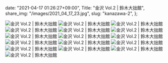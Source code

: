   date: "2021-04-17 01:26:27+09:00",
  Title: "金沢 Vol.2 | 鈴木大拙館",
  share_img: "/images/2021_04_17_23.jpg",
  slug: "kanazawa-2",
};

![金沢 Vol.2 | 鈴木大拙館](/images/2021_04_17_14.jpg)
![金沢 Vol.2 | 鈴木大拙館](/images/2021_04_17_15.jpg)
![金沢 Vol.2 | 鈴木大拙館](/images/2021_04_17_16.jpg)
![金沢 Vol.2 | 鈴木大拙館](/images/2021_04_17_17.jpg)
![金沢 Vol.2 | 鈴木大拙館](/images/2021_04_17_18.jpg)
![金沢 Vol.2 | 鈴木大拙館](/images/2021_04_17_19.jpg)
![金沢 Vol.2 | 鈴木大拙館](/images/2021_04_17_20.jpg)
![金沢 Vol.2 | 鈴木大拙館](/images/2021_04_17_21.jpg)
![金沢 Vol.2 | 鈴木大拙館](/images/2021_04_17_22.jpg)
![金沢 Vol.2 | 鈴木大拙館](/images/2021_04_17_23.jpg)
![金沢 Vol.2 | 鈴木大拙館](/images/2021_04_17_24.jpg)
![金沢 Vol.2 | 鈴木大拙館](/images/2021_04_17_25.jpg)
![金沢 Vol.2 | 鈴木大拙館](/images/2021_04_17_26.jpg)
![金沢 Vol.2 | 鈴木大拙館](/images/2021_04_17_27.jpg)
![金沢 Vol.2 | 鈴木大拙館](/images/2021_04_17_28.jpg)
![金沢 Vol.2 | 鈴木大拙館](/images/2021_04_17_29.jpg)
